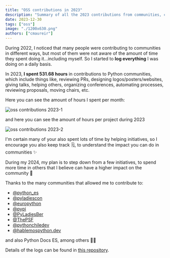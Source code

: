 ```yaml
---
title: "OSS contributions in 2023"
description: "Summary of all the 2023 contributions from communities, conferences and projects."
date: 2023-12-30
tags: ["oss"]
image: "./1200x630.png"
authors: ["cmaureir"]
---
```



During 2022, I noticed that many people were contributing to communities in
different ways, but most of them were not aware of the amount of time they
spent doing it...including myself. So I started to **log everything** I was doing
on a daily basis.

In 2023, **I spent 531.68 hours** in contributions to Python communities, which
include things like, reviewing PRs, designing logos/posters/websites, giving
talks, helping others, organizing conferences, automating processes, reviewing
proposals, moving chairs, etc.

Here you can see the amount of hours I spent per month:

![oss contributions 2023-1](/static/oss_contributions_2023_1.png)

and here you can see the amount of hours per project during 2023

![oss contributions 2023-2](/static/oss_contributions_2023_2.png)

I'm certain many of your also spent lots of time by helping initiatives, so
I encourage you also keep track 🗒️, to understand the impact you can do in
communities ✨

During my 2024, my plan is to step down from a few initiatives, to spend more
time in others that I believe can have a higher impact on the community 🤩

Thanks to the many communities that allowed me to contribute to:

* [@python_es](https://twitter.com/python_es)
* [@pyladiescon](https://twitter.com/pyladiescon)
* [@europython](https://twitter.com/europython)
* [@pypi](https://twitter.com/pypi)
* [@PyLadiesBer](https://twitter.com/PyLadiesBer)
* [@ThePSF](https://twitter.com/ThePSF)
* [@pythonchiledev](https://twitter.com/pythonchiledev)
* [@hablemospython.dev](http://hablemospython.dev)

and also Python Docs ES, among others 🐍🎉

Details of the logs can be found in [this repository](https://github.com/cmaureir/community-work/2023).
